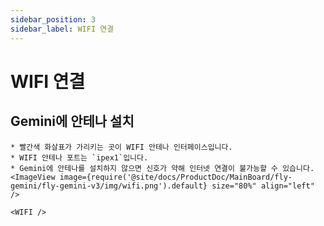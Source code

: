 ```yaml
---
sidebar_position: 3
sidebar_label: WIFI 연결
---
```




# WIFI 연결


## Gemini에 안테나 설치

    * 빨간색 화살표가 가리키는 곳이 WIFI 안테나 인터페이스입니다.
    * WIFI 안테나 포트는 `ipex1`입니다.
    * Gemini에 안테나를 설치하지 않으면 신호가 약해 인터넷 연결이 불가능할 수 있습니다.
    <ImageView image={require('@site/docs/ProductDoc/MainBoard/fly-gemini/fly-gemini-v3/img/wifi.png').default} size="80%" align="left" />  

    <WIFI />